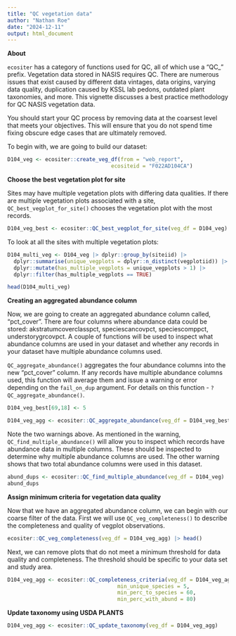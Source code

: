 ```yaml
---
title: "QC vegetation data"
author: "Nathan Roe"
date: "2024-12-11"
output: html_document
---
```


**About**

`ecositer` has a category of functions used for QC, all of which use a "QC_" prefix. Vegetation data stored in NASIS requires QC. There are numerous issues that exist caused by different data vintages, data origins, varying data quality, duplication caused by KSSL lab pedons, outdated plant taxonomies, and more. This vignette discusses a best practice methodology for QC NASIS vegetation data. 

You should start your QC process by removing data at the coarsest level that meets your objectives. This will ensure that you do not spend time fixing obscure edge cases that are ultimately removed. 

To begin with, we are going to build our dataset:
```r
D104_veg <- ecositer::create_veg_df(from = "web_report",
                                 ecositeid = "F022AD104CA")
```

**Choose the best vegetation plot for site**

Sites may have multiple vegetation plots with differing data qualities. If there are multiple vegetation plots associated with a site, `QC_best_vegplot_for_site()` chooses the vegetation plot with the most records.

```r
D104_veg_best <- ecositer::QC_best_vegplot_for_site(veg_df = D104_veg)
```

To look at all the sites with multiple vegetation plots:
```r
D104_multi_veg <- D104_veg |> dplyr::group_by(siteiid) |> 
  dplyr::summarise(unique_vegplots = dplyr::n_distinct(vegplotiid)) |> 
  dplyr::mutate(has_multiple_vegplots = unique_vegplots > 1) |> 
  dplyr::filter(has_multiple_vegplots == TRUE)

head(D104_multi_veg)
```


**Creating an aggregated abundance column**

Now, we are going to create an aggregated abundance column called, "pct_cover". There are four columns where abundance data could be stored: akstratumcoverclasspct, speciescancovpct, speciescomppct, understorygrcovpct. A couple of functions will be used to inspect what abundance columns are used in your dataset and whether any records in your dataset have multiple abundance columns used. 

`QC_aggregate_abundance()` aggregates the four abundance columns into the new "pct_cover" column. If any records have multiple abundance columns used,
this function will average them and issue a warning or error depending on the `fail_on_dup` argument. For details on this function - `?QC_aggregate_abundance()`.  
```r
D104_veg_best[69,18] <- 5
```

```r
D104_veg_agg <- ecositer::QC_aggregate_abundance(veg_df = D104_veg_best)
```

Note the two warnings above. As mentioned in the warning, `QC_find_multiple_abundance()` will allow you to inspect which records have abundance data in multiple columns. These should be inspected to determine why multiple abundance columns are used. The other warning shows that two total abundance columns were used in this dataset. 
```r
abund_dups <- ecositer::QC_find_multiple_abundance(veg_df = D104_veg)
abund_dups
```

**Assign minimum criteria for vegetation data quality**

Now that we have an aggregated abundance column, we can begin with our coarse filter of the data. First we will use `QC_veg_completeness()` to describe the completeness and quality of vegplot observations. 
```r
ecositer::QC_veg_completeness(veg_df = D104_veg_agg) |> head()
```

Next, we can remove plots that do not meet a minimum threshold for data quality and completeness. The threshold should be specific to your data set and study area. 
```r
D104_veg_agg <- ecositer::QC_completeness_criteria(veg_df = D104_veg_agg,
                                   min_unique_species = 5,
                                   min_perc_to_species = 60,
                                   min_perc_with_abund = 80)
```

**Update taxonomy using USDA PLANTS**

```r
D104_veg_agg <- ecositer::QC_update_taxonomy(veg_df = D104_veg_agg)
```


